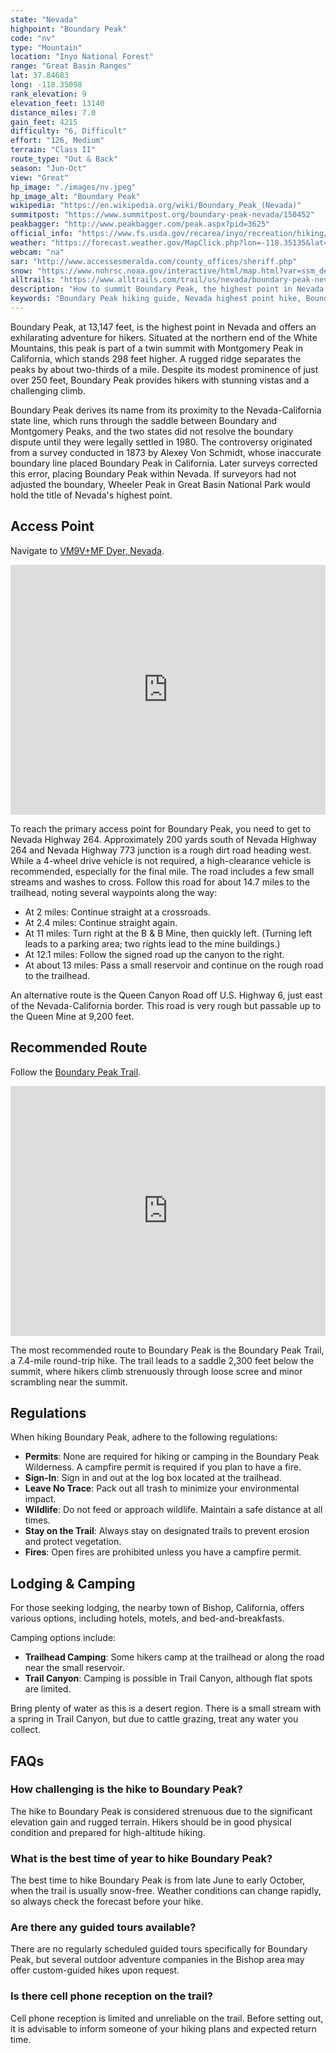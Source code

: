 ```yaml
---
state: "Nevada"
highpoint: "Boundary Peak"
code: "nv"
type: "Mountain"
location: "Inyo National Forest"
range: "Great Basin Ranges"
lat: 37.84683
long: -118.35098
rank_elevation: 9
elevation_feet: 13140
distance_miles: 7.0
gain_feet: 4215
difficulty: "6, Difficult"
effort: "126, Medium"
terrain: "Class II"
route_type: "Out & Back"
season: "Jun-Oct"
view: "Great"
hp_image: "./images/nv.jpeg"
hp_image_alt: "Boundary Peak"
wikipedia: "https://en.wikipedia.org/wiki/Boundary_Peak_(Nevada)"
summitpost: "https://www.summitpost.org/boundary-peak-nevada/150452"
peakbagger: "http://www.peakbagger.com/peak.aspx?pid=3625"
official_info: "https://www.fs.usda.gov/recarea/inyo/recreation/hiking/recarea/?recid=21096&actid=50"
weather: "https://forecast.weather.gov/MapClick.php?lon=-118.35135&lat=37.84609"
webcam: "na"
sar: "http://www.accessesmeralda.com/county_offices/sheriff.php"
snow: "https://www.nohrsc.noaa.gov/interactive/html/map.html?var=ssm_depth&min_x=-118.430315050727&min_y=37.7460884094238&max_x=-118.27238270318&max_y=37.9460884094238&bgvar=dem&shdvar=shading&title=0&width=800&height=450&font=0&lbl=m&palette=0&h_o=0&metric=0&lp=0&no_header=0&snap=1&o7=1&o9=1&o11=1&o13=1"
alltrails: "https://www.alltrails.com/trail/us/nevada/boundary-peak-nevada-highpoint"
description: "How to summit Boundary Peak, the highest point in Nevada."
keywords: "Boundary Peak hiking guide, Nevada highest point hike, Boundary Peak trail, hiking Boundary Peak Nevada"
---
```


Boundary Peak, at 13,147 feet, is the highest point in Nevada and offers an exhilarating adventure for hikers. Situated at the northern end of the White Mountains, this peak is part of a twin summit with Montgomery Peak in California, which stands 298 feet higher. A rugged ridge separates the peaks by about two-thirds of a mile. Despite its modest prominence of just over 250 feet, Boundary Peak provides hikers with stunning vistas and a challenging climb.

Boundary Peak derives its name from its proximity to the Nevada-California state line, which runs through the saddle between Boundary and Montgomery Peaks, and the two states did not resolve the boundary dispute until they were legally settled in 1980. The controversy originated from a survey conducted in 1873 by Alexey Von Schmidt, whose inaccurate boundary line placed Boundary Peak in California. Later surveys corrected this error, placing Boundary Peak within Nevada. If surveyors had not adjusted the boundary, Wheeler Peak in Great Basin National Park would hold the title of Nevada's highest point.

## Access Point
Navigate to <a target="_blank" href="https://maps.app.goo.gl/7ZnTfNdRm9r3bUT87">VM9V+MF Dyer, Nevada</a>.

<iframe src="https://www.google.com/maps/embed?pb=!1m18!1m12!1m3!1d13658.2540347773!2d-118.30848828173339!3d37.87652678852387!2m3!1f0!2f0!3f0!3m2!1i1024!2i768!4f13.1!3m3!1m2!1s0x80bde90ecaafa45b%3A0x8f5359fc2c061d4b!2sBoundary%20Peak%20Trailhead!5e0!3m2!1sen!2sus!4v1721151881574!5m2!1sen!2sus" width="100%" height="400" style="border:0;" allowfullscreen="" loading="lazy" referrerpolicy="no-referrer-when-downgrade"></iframe>

To reach the primary access point for Boundary Peak, you need to get to Nevada Highway 264. Approximately 200 yards south of Nevada Highway 264 and Nevada Highway 773 junction is a rough dirt road heading west. While a 4-wheel drive vehicle is not required, a high-clearance vehicle is recommended, especially for the final mile. The road includes a few small streams and washes to cross. Follow this road for about 14.7 miles to the trailhead, noting several waypoints along the way:
- At 2 miles: Continue straight at a crossroads.
- At 2.4 miles: Continue straight again.
- At 11 miles: Turn right at the B & B Mine, then quickly left. (Turning left leads to a parking area; two rights lead to the mine buildings.)
- At 12.1 miles: Follow the signed road up the canyon to the right.
- At about 13 miles: Pass a small reservoir and continue on the rough road to the trailhead.

An alternative route is the Queen Canyon Road off U.S. Highway 6, just east of the Nevada-California border. This road is very rough but passable up to the Queen Mine at 9,200 feet.

## Recommended Route
Follow the <a target="_blank" href="https://www.alltrails.com/trail/us/nevada/boundary-peak-nevada-highpoint">Boundary Peak Trail</a>.

<iframe class="alltrails" src="https://www.alltrails.com/widget/trail/us/nevada/boundary-peak-nevada-highpoint?scrollZoom=false&elevationDiagram=false&u=i&sh=cmpl5n" width="100%" height="400" frameborder="0" scrolling="no" marginheight="0" marginwidth="0" title="AllTrails: Trail Guides and Maps for Hiking, Camping, and Running"></iframe>

The most recommended route to Boundary Peak is the Boundary Peak Trail, a 7.4-mile round-trip hike. The trail leads to a saddle 2,300 feet below the summit, where hikers climb strenuously through loose scree and minor scrambling near the summit.

## Regulations
When hiking Boundary Peak, adhere to the following regulations:
- **Permits**: None are required for hiking or camping in the Boundary Peak Wilderness. A campfire permit is required if you plan to have a fire.
- **Sign-In**: Sign in and out at the log box located at the trailhead.
- **Leave No Trace**: Pack out all trash to minimize your environmental impact.
- **Wildlife**: Do not feed or approach wildlife. Maintain a safe distance at all times.
- **Stay on the Trail**: Always stay on designated trails to prevent erosion and protect vegetation.
- **Fires**: Open fires are prohibited unless you have a campfire permit.

## Lodging & Camping
For those seeking lodging, the nearby town of Bishop, California, offers various options, including hotels, motels, and bed-and-breakfasts.

Camping options include:
- **Trailhead Camping**: Some hikers camp at the trailhead or along the road near the small reservoir.
- **Trail Canyon**: Camping is possible in Trail Canyon, although flat spots are limited.

Bring plenty of water as this is a desert region. There is a small stream with a spring in Trail Canyon, but due to cattle grazing, treat any water you collect.

## FAQs

### How challenging is the hike to Boundary Peak?
The hike to Boundary Peak is considered strenuous due to the significant elevation gain and rugged terrain. Hikers should be in good physical condition and prepared for high-altitude hiking.

### What is the best time of year to hike Boundary Peak?
The best time to hike Boundary Peak is from late June to early October, when the trail is usually snow-free. Weather conditions can change rapidly, so always check the forecast before your hike.

### Are there any guided tours available?
There are no regularly scheduled guided tours specifically for Boundary Peak, but several outdoor adventure companies in the Bishop area may offer custom-guided hikes upon request.

### Is there cell phone reception on the trail?
Cell phone reception is limited and unreliable on the trail. Before setting out, it is advisable to inform someone of your hiking plans and expected return time.
